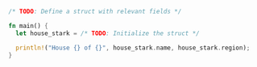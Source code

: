 ```rust
/* TODO: Define a struct with relevant fields */

fn main() {
  let house_stark = /* TODO: Initialize the struct */

  println!("House {} of {}", house_stark.name, house_stark.region);
}
```